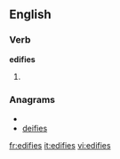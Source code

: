==English==

===Verb===
'''edifies'''

# {{third-person singular of|[[edify]]}}

===Anagrams===
* {{alphagram|deefiis}}
* [[deifies#English|deifies]]


[[fr:edifies]]
[[it:edifies]]
[[vi:edifies]]
